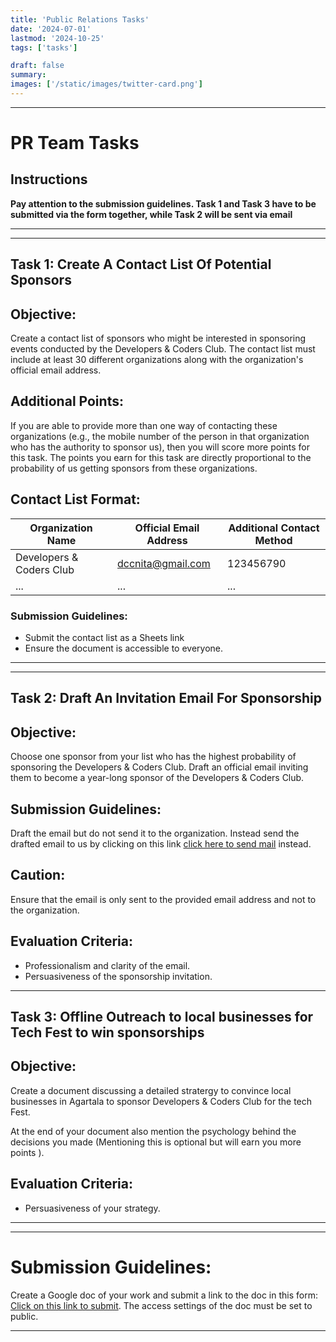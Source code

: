 ```yaml
---
title: 'Public Relations Tasks'
date: '2024-07-01'
lastmod: '2024-10-25'
tags: ['tasks']

draft: false
summary: 
images: ['/static/images/twitter-card.png']
---
```

--- 
# PR Team Tasks


## Instructions
**Pay attention to the submission guidelines. Task 1 and Task 3 have to be submitted via the form together, while Task 2 will be sent via email**

---
---
## Task 1: Create A Contact List Of Potential Sponsors 

## Objective:
Create a contact list of sponsors who might be interested in sponsoring events conducted by the Developers & Coders Club. The contact list must include at least 30 different organizations along with the organization's official email address. 

## Additional Points:
If you are able to provide more than one way of contacting these organizations (e.g., the mobile number of the person in that organization who has the authority to sponsor us), then you will score more points for this task. The points you earn for this task are directly proportional to the probability of us getting sponsors from these organizations.

## Contact List Format:

| Organization Name | Official Email Address | Additional Contact Method |
| ----------------- | ----------------------- | ------------------------- |
| Developers & Coders Club     | dccnita@gmail.com     |  123456790    |
| ...               | ...                     | ...                       |

### Submission Guidelines:
- Submit the contact list as a Sheets link
- Ensure the document is accessible to everyone.


---

---


## Task 2: Draft An Invitation Email For Sponsorship

## Objective:
Choose one sponsor from your list who has the highest probability of sponsoring the Developers & Coders Club. Draft an official email inviting them to become a year-long sponsor of the Developers & Coders Club.

## Submission Guidelines:

Draft the email but do not send it to the organization. Instead  send the drafted email to us by clicking on this link [click here to send mail](mailto:dccnita@gmail.com) instead.


## Caution:

Ensure that the email is only sent to the provided email address and not to the organization.

## Evaluation Criteria:

- Professionalism and clarity of the email.
- Persuasiveness of the sponsorship invitation.


---

## Task 3: Offline Outreach to local businesses  for Tech Fest to win sponsorships

## Objective:
Create a document  discussing a  detailed stratergy to convince local businesses in Agartala  to sponsor Developers & Coders Club for the tech Fest. 

 At the end of your document also mention the psychology behind the decisions you made (Mentioning this is optional but will earn you more points ).

 ## Evaluation Criteria:

- Persuasiveness of your strategy.


---

---
# Submission Guidelines:
Create a Google doc of your work and submit a link to the doc in this form: [Click on this link to submit](https://forms.gle/3iMTtonpq3WrV7xR8). The access settings of the doc must be set to public.


---

